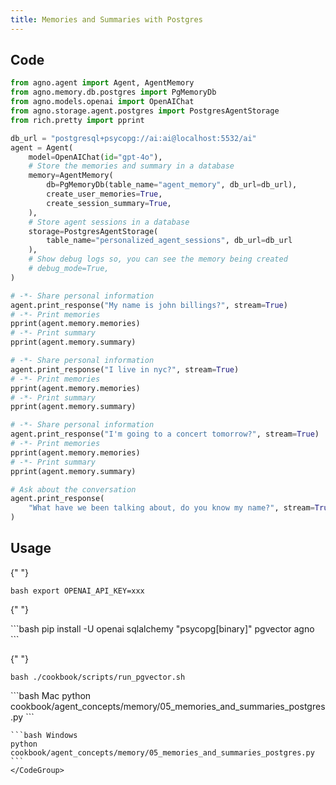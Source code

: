 ```yaml
---
title: Memories and Summaries with Postgres
---
```


## Code

```python cookbook/agent_concepts/memory/05_memories_and_summaries_postgres.py
from agno.agent import Agent, AgentMemory
from agno.memory.db.postgres import PgMemoryDb
from agno.models.openai import OpenAIChat
from agno.storage.agent.postgres import PostgresAgentStorage
from rich.pretty import pprint

db_url = "postgresql+psycopg://ai:ai@localhost:5532/ai"
agent = Agent(
    model=OpenAIChat(id="gpt-4o"),
    # Store the memories and summary in a database
    memory=AgentMemory(
        db=PgMemoryDb(table_name="agent_memory", db_url=db_url),
        create_user_memories=True,
        create_session_summary=True,
    ),
    # Store agent sessions in a database
    storage=PostgresAgentStorage(
        table_name="personalized_agent_sessions", db_url=db_url
    ),
    # Show debug logs so, you can see the memory being created
    # debug_mode=True,
)

# -*- Share personal information
agent.print_response("My name is john billings?", stream=True)
# -*- Print memories
pprint(agent.memory.memories)
# -*- Print summary
pprint(agent.memory.summary)

# -*- Share personal information
agent.print_response("I live in nyc?", stream=True)
# -*- Print memories
pprint(agent.memory.memories)
# -*- Print summary
pprint(agent.memory.summary)

# -*- Share personal information
agent.print_response("I'm going to a concert tomorrow?", stream=True)
# -*- Print memories
pprint(agent.memory.memories)
# -*- Print summary
pprint(agent.memory.summary)

# Ask about the conversation
agent.print_response(
    "What have we been talking about, do you know my name?", stream=True
)
```

## Usage

<Steps>
  <Snippet file="create-venv-step.mdx" />

{" "}

<Step title="Set your API key">```bash export OPENAI_API_KEY=xxx ```</Step>

{" "}

<Step title="Install libraries">
  ```bash pip install -U openai sqlalchemy "psycopg[binary]" pgvector agno ```
</Step>

{" "}

<Step title="Run PgVector">```bash ./cookbook/scripts/run_pgvector.sh ```</Step>

  <Step title="Run Agent">
    <CodeGroup>
    ```bash Mac
    python cookbook/agent_concepts/memory/05_memories_and_summaries_postgres.py
    ```

    ```bash Windows
    python cookbook/agent_concepts/memory/05_memories_and_summaries_postgres.py
    ```
    </CodeGroup>

  </Step>
</Steps>
